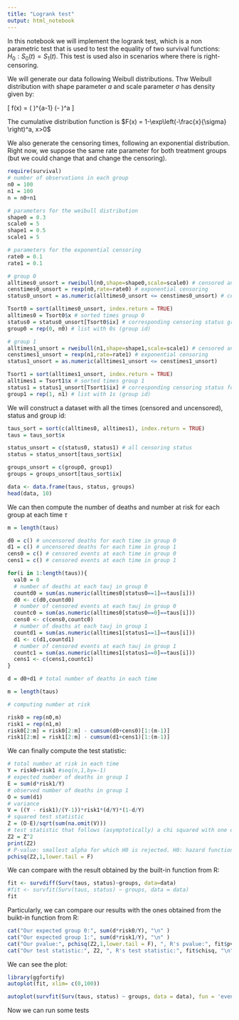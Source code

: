 ```yaml
---
title: "Logrank test"
output: html_notebook
---
```

In this notebook we will implement the logrank test, which is a non parametric test that is used to test the equality of two survival functions: $H_0: S_0(t) = S_1(t)$. This test is used also in scenarios where there is right-censoring.

We will generate our data following Weibull distributions. Thw Weibull distribution with shape parameter $a$ and scale parameter $\sigma$ has density given by:

\[
f(x) = \frac{a}{\sigma} \left( \frac{x}{\sigma} \right)^{a-1} \exp\left(-\frac{x}{a} \right)^a
\]

The cumulative distribution function is $F(x) = 1-\exp\left(-\frac{x}{\sigma} \right)^a, x>0$

We also generate the censoring times, following an exponential distribution. Right now, we suppose the same rate parameter for both treatment groups (but we could change that and change the censoring).

```r
require(survival)
# number of observations in each group
n0 = 100
n1 = 100
n = n0+n1

# parameters for the weibull distribution
shape0 = 0.3
scale0 = 5
shape1 = 0.5
scale1 = 5

# parameters for the exponential censoring
rate0 = 0.1
rate1 = 0.1

# group 0 
alltimes0_unsort = rweibull(n0,shape=shape0,scale=scale0) # censored and uncensored times
censtimes0_unsort = rexp(n0,rate=rate0) # exponential censoring
status0_unsort = as.numeric(alltimes0_unsort <= censtimes0_unsort) # censoring status: 0 if uncensored

Tsort0 = sort(alltimes0_unsort, index.return = TRUE)
alltimes0 = Tsort0$x # sorted times group 0
status0 = status0_unsort[Tsort0$ix] # corresponding censoring status group 0
group0 = rep(0, n0) # list with 0s (group id)

# group 1
alltimes1_unsort = rweibull(n1,shape=shape1,scale=scale1) # censored and uncensored times
censtimes1_unsort = rexp(n1,rate=rate1) # exponential censoring
status1_unsort = as.numeric(alltimes1_unsort <= censtimes1_unsort) 

Tsort1 = sort(alltimes1_unsort, index.return = TRUE)
alltimes1 = Tsort1$x # sorted times group 1
status1 = status1_unsort[Tsort1$ix] # corresponding censoring status for the sorted times group 1
group1 = rep(1, n1) # list with 1s (group id)


```
We will construct a dataset with all the times (censored and uncensored), status and group id:

```r
taus_sort = sort(c(alltimes0, alltimes1), index.return = TRUE)
taus = taus_sort$x

status_unsort = c(status0, status1) # all censoring status
status = status_unsort[taus_sort$ix]

groups_unsort = c(group0, group1)
groups = groups_unsort[taus_sort$ix]

data <- data.frame(taus, status, groups)
head(data, 10)
```
We can then compute the number of deaths and number at risk for each group at each time $\tau$

```r
m = length(taus)

d0 = c() # uncensored deaths for each time in group 0
d1 = c() # uncensored deaths for each time in group 1
cens0 = c() # censored events at each time in group 0
cens1 = c() # censored events at each time in group 1

for(i in 1:length(taus)){
  val0 = 0
  # number of deaths at each tauj in group 0
  countd0 = sum(as.numeric(alltimes0[status0==1]==taus[i])) 
  d0 <- c(d0,countd0)
  # number of censored events at each tauj in group 0
  countc0 = sum(as.numeric(alltimes0[status0==0]==taus[i])) 
  cens0 <- c(cens0,countc0)
  # number of deaths at each tauj in group 1
  countd1 = sum(as.numeric(alltimes1[status1==1]==taus[i])) 
  d1 <- c(d1,countd1)
  # number of censored events at each tauj in group 1
  countc1 = sum(as.numeric(alltimes1[status1==0]==taus[i])) 
  cens1 <- c(cens1,countc1) 
}

d = d0+d1 # total number of deaths in each time 

m = length(taus)

# computing number at risk

risk0 = rep(n0,m)
risk1 = rep(n1,m)
risk0[2:m] = risk0[2:m] - cumsum(d0+cens0)[1:(m-1)]
risk1[2:m] = risk1[2:m] - cumsum(d1+cens1)[1:(m-1)]
```

We can finally compute the test statistic:

```r
# total number at risk in each time
Y = risk0+risk1 #seq(n,1,by=-1)
# expected number of deaths in group 1
E = sum(d*risk1/Y)
# observed number of deaths in group 1
O = sum(d1)
# variance
V = ((Y - risk1)/(Y-1))*risk1*(d/Y)*(1-d/Y)
# squared test statistic
Z = (O-E)/sqrt(sum(na.omit(V)))
# test statistic that follows (asymptotically) a chi squared with one degree of liberty
Z2 = Z^2
print(Z2)
# P-value: smallest alpha for which H0 is rejected. H0: hazard functions are equal 
pchisq(Z2,1,lower.tail = F)
```
We can compare with the result obtained by the built-in function from R:
```r
fit <- survdiff(Surv(taus, status)~groups, data=data)
#fit <- survfit(Surv(taus, status) ~ groups, data = data)
fit
```
Particularly, we can compare our results with the ones obtained from the buikt-in function from R:
```r
cat("Our expected group 0:", sum(d*risk0/Y), "\n" )
cat("Our expected group 1:", sum(d*risk1/Y), "\n" )
cat("Our pvalue:", pchisq(Z2,1,lower.tail = F), ", R's pvalue:", fit$pvalue, "\n" )
cat("Our test statistic:", Z2, ", R's test statistic:", fit$chisq, "\n" )
```


We can see the plot:
```r
library(ggfortify)
autoplot(fit, xlim= c(0,100))
```
```r
autoplot(survfit(Surv(taus, status) ~ groups, data = data), fun = 'event', xlim= c(0,100))
```

Now we can run some tests